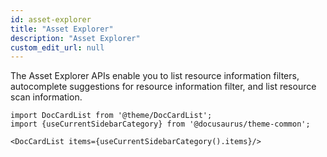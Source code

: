 ```yaml
---
id: asset-explorer
title: "Asset Explorer"
description: "Asset Explorer"
custom_edit_url: null
---
```




The Asset Explorer APIs enable you to list resource information filters, 
autocomplete suggestions for resource information filter, and list resource scan information.




```mdx-code-block
import DocCardList from '@theme/DocCardList';
import {useCurrentSidebarCategory} from '@docusaurus/theme-common';

<DocCardList items={useCurrentSidebarCategory().items}/>
```
      